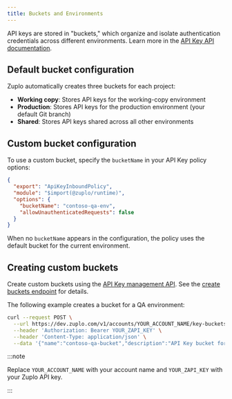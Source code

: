 ```yaml
---
title: Buckets and Environments
---
```


API keys are stored in "buckets," which organize and isolate authentication
credentials across different environments. Learn more in the
[API Key API documentation](https://dev.zuplo.com/docs).

## Default bucket configuration

Zuplo automatically creates three buckets for each project:

- **Working copy**: Stores API keys for the working-copy environment
- **Production**: Stores API keys for the production environment (your default
  Git branch)
- **Shared**: Stores API keys shared across all other environments

## Custom bucket configuration

To use a custom bucket, specify the `bucketName` in your API Key policy options:

```json
{
  "export": "ApiKeyInboundPolicy",
  "module": "$import(@zuplo/runtime)",
  "options": {
    "bucketName": "contoso-qa-env",
    "allowUnauthenticatedRequests": false
  }
}
```

When no `bucketName` appears in the configuration, the policy uses the default
bucket for the current environment.

## Creating custom buckets

Create custom buckets using the
[API Key management API](https://dev.zuplo.com/docs). See the
[create buckets endpoint](https://dev.zuplo.com/docs/routes#apikeybucketsservice_create)
for details.

The following example creates a bucket for a QA environment:

```bash
curl --request POST \
  --url https://dev.zuplo.com/v1/accounts/YOUR_ACCOUNT_NAME/key-buckets \
  --header 'Authorization: Bearer YOUR_ZAPI_KEY' \
  --header 'Content-Type: application/json' \
  --data '{"name":"contoso-qa-bucket","description":"API Key bucket for QA Environment"}'
```

:::note

Replace `YOUR_ACCOUNT_NAME` with your account name and `YOUR_ZAPI_KEY` with your
Zuplo API key.

:::
